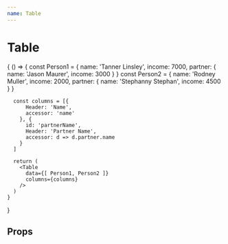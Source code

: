 ```yaml
---
name: Table
---
```




# Table

<Playground>
  {
    () => {
      const Person1 = {
        name: 'Tanner Linsley',
        income: 7000,
        partner: {
          name: 'Jason Maurer',
          income: 3000
        }
      }
      const Person2 = {
        name: 'Rodney Muller',
        income: 2000,
        partner: {
          name: 'Stephanny Stephan',
          income: 4500
        }
      }

      const columns = [{
          Header: 'Name',
          accessor: 'name'
        }, {
          id: 'partnerName',
          Header: 'Partner Name',
          accessor: d => d.partner.name
        }
      ]

      return (
        <Table
          data={[ Person1, Person2 ]}
          columns={columns}
        />
      )
    }
  }
</Playground>

## Props

<PropsTable of={Table} />
